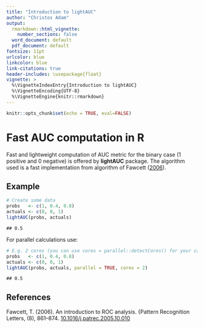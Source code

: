 ```yaml
---
title: "Introduction to lightAUC"
author: "Christos Adam"
output:
  rmarkdown::html_vignette:
    number_sections: false
  word_document: default
  pdf_document: default
fontsize: 11pt
urlcolor: blue
linkcolor: blue
link-citations: true
header-includes: \usepackage{float}
vignette: >
  %\VignetteIndexEntry{Introduction to lightAUC}
  %\VignetteEncoding{UTF-8}
  %\VignetteEngine{knitr::rmarkdown}
---
```


```r
knitr::opts_chunk$set(echo = TRUE, eval=FALSE)
```

# **Fast AUC computation in R**

Fast and lightweight computation of AUC metric for the binary case (1 positive
and 0 negative) is offered by <b>lightAUC</b> package. The algorithm used is a
fast implementation from algorithm of Fawcett ([2006](#ref-fawcett2006)).

## **Example**

```r
# Create some data
probs   <- c(1, 0.4, 0.8)
actuals <- c(0, 0, 1)
lightAUC(probs, actuals)
```
```
## 0.5
```

For parallel calculations use:
```r
# E.g. 2 cores (you can use cores = parallel::detectCores() for your case)
probs   <- c(1, 0.4, 0.8)
actuals <- c(0, 0, 1)
lightAUC(probs, actuals, parallel = TRUE, cores = 2)
```
```
## 0.5
```

## **References**

<span class="nocase" id="ref-fawcett2006">
Fawcett, T. (2006). An introduction to ROC analysis. <emph>{Pattern Recognition
Letters</emph>, \bold{27}(8), 861–874.
<a href=
"https://doi.org/10.1016/j.patrec.2005.10.010">10.1016/j.patrec.2005.10.010</a>
